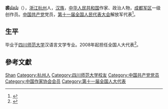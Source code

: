 '''裘山山'''（{{bd|1958年||}}），[[浙江|浙江]][[杭州|杭州]]人，[[汉族|汉族]]，[[中华人民共和国|中华人民共和国]]作家、政治人物，[[成都军区|成都军区]]一级创作员。[[中国共产党|中国共产党]]党员，[[第十一届全国人民代表大会|第十一届全国人民代表大会]]解放军代表<ref>{{cite web|author=新华网|title=第十一届全国人大代表|url=http://news.xinhuanet.com/ziliao/2008-03/03/content_7708230.htm?node=36628|publisher=新华网|accessdate=2014-01-07|archive-date=2014-01-10|archive-url=https://web.archive.org/web/20140110211415/http://news.xinhuanet.com/ziliao/2008-03/03/content_7708230.htm?node=36628|dead-url=no}}</ref>。

== 生平 ==
毕业于[[四川师范大学|四川师范大学]]汉语言文学专业。2008年起担任全国人大代表<ref>{{cite news|title=全国人大代表信息-裘山山|url=http://210.82.31.1:8084/delegate/viewDelegate.action?dbid=112973|accessdate=2013-04-05|newspaper=全国人大网|archive-url=https://web.archive.org/web/20140527235635/http://www.npc.gov.cn/delegate/viewDelegate.action?dbid=112973|archive-date=2014-05-27|dead-url=yes}}</ref>。

== 參考文獻 ==
{{reflist}}

{{中国作家协会第六届全国委员会}}
{{中国作家协会第七届全国委员会}}
{{中国作家协会第八届全国委员会}}
{{中国作家协会第九届全国委员会}}

{{Authority control}}
{{DEFAULTSORT:Qiu裘}}
[[Category:裘姓|Shan]]
[[Category:杭州人|Category:杭州人]]
[[Category:四川师范大学校友|Category:四川师范大学校友]]
[[Category:中国共产党党员|Category:中国共产党党员]]
[[Category:中国作家协会会员|Category:中国作家协会会员]]
[[Category:第十一届全国人大代表|Category:第十一届全国人大代表]]